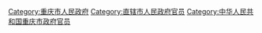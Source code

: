 [[Category:重庆市人民政府|Category:重庆市人民政府]]
[[Category:直辖市人民政府官员|Category:直辖市人民政府官员]]
[[Category:中华人民共和国重庆市政府官员|Category:中华人民共和国重庆市政府官员]]